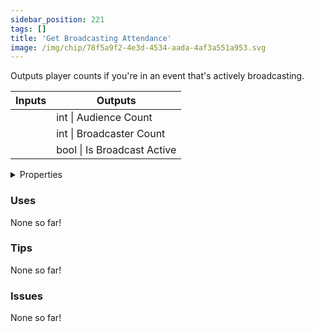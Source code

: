 ```yaml
---
sidebar_position: 221
tags: []
title: 'Get Broadcasting Attendance'
image: /img/chip/78f5a9f2-4e3d-4534-aada-4af3a551a953.svg
---
```


Outputs player counts if you're in an event that's actively broadcasting.



<IChip uuid="78f5a9f2-4e3d-4534-aada-4af3a551a953"/>

<table><thead><tr><th>Inputs</th><th>Outputs</th></tr></thead><tbody><tr><td /><td>int | Audience Count</td></tr><tr><td /><td>int | Broadcaster Count</td></tr><tr><td /><td>bool | Is Broadcast Active</td></tr></tbody></table>

<details>
  <summary>Properties</summary>
  <div>
    <div>
    <table>
      <tbody>
        <tr>
          <td>Is beta required?</td>
          <td>No</td>
        </tr>
        <tr>
          <td>Is chip a trolling risk?</td>
          <td>No</td>
        </tr>
        <tr>
          <td>Is chip a role assignment risk?</td>
          <td>No</td>
        </tr>
        <tr>
          <td>Chip UUID</td>
          <td>78f5a9f2-4e3d-4534-aada-4af3a551a953</td>
        </tr>
        <tr>
          <td>Room availability</td>
          <td>Available everywhere</td>
        </tr>
      </tbody>
    </table>
    </div>
  </div>
</details>

### Uses

None so far!

### Tips

None so far!

### Issues

None so far!